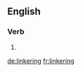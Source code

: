 ==English==

===Verb===
{{head|en|present participle}}

# {{present participle of|linker|lang=en}}

[[de:linkering]]
[[fr:linkering]]